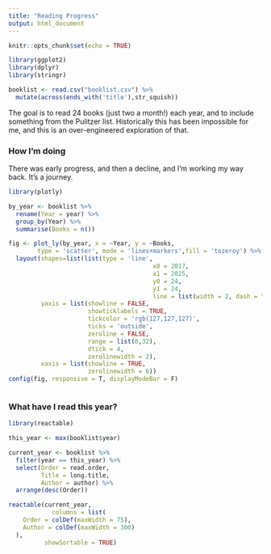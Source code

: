 ```yaml
---
title: "Reading Progress"
output: html_document
---
```


```r
knitr::opts_chunk$set(echo = TRUE)

library(ggplot2)
library(dplyr)
library(stringr)

booklist <- read.csv("booklist.csv") %>%
  mutate(across(ends_with('title'),str_squish))

```

The goal is to read 24 books (just two a month!) each year, and to include something from the Pulitzer list. Historically this has been impossible for me, and this is an over-engineered exploration of that.

### How I'm doing

There was early progress, and then a decline, and I'm working my way back. It's a journey.

```r
library(plotly)

by_year <- booklist %>%
  rename(Year = year) %>%
  group_by(Year) %>%
  summarise(Books = n())

fig <- plot_ly(by_year, x = ~Year, y = ~Books,
        type = 'scatter', mode = 'lines+markers',fill = 'tozeroy') %>%
  layout(shapes=list(list(type = 'line', 
                                        x0 = 2017,
                                        x1 = 2025, 
                                        y0 = 24,
                                        y1 = 24, 
                                        line = list(width = 2, dash = "dot"))),
         yaxis = list(showline = FALSE,
                      showticklabels = TRUE,
                      tickcolor = 'rgb(127,127,127)',
                      ticks = 'outside',
                      zeroline = FALSE,
                      range = list(0,32),
                      dtick = 4,
                      zerolinewidth = 2),
         xaxis = list(showline = TRUE,
                      zerolinewidth = 6))
config(fig, responsive = T, displayModeBar = F)



```

### What have I read this year?

```r
library(reactable)

this_year <- max(booklist$year)

current_year <- booklist %>%
  filter(year == this_year) %>%
  select(Order = read.order,
         Title = long.title,
         Author = author) %>%
  arrange(desc(Order))

reactable(current_year,
            columns = list(
    Order = colDef(maxWidth = 75),
    Author = colDef(maxWidth = 300)
  ),
          showSortable = TRUE)

```
